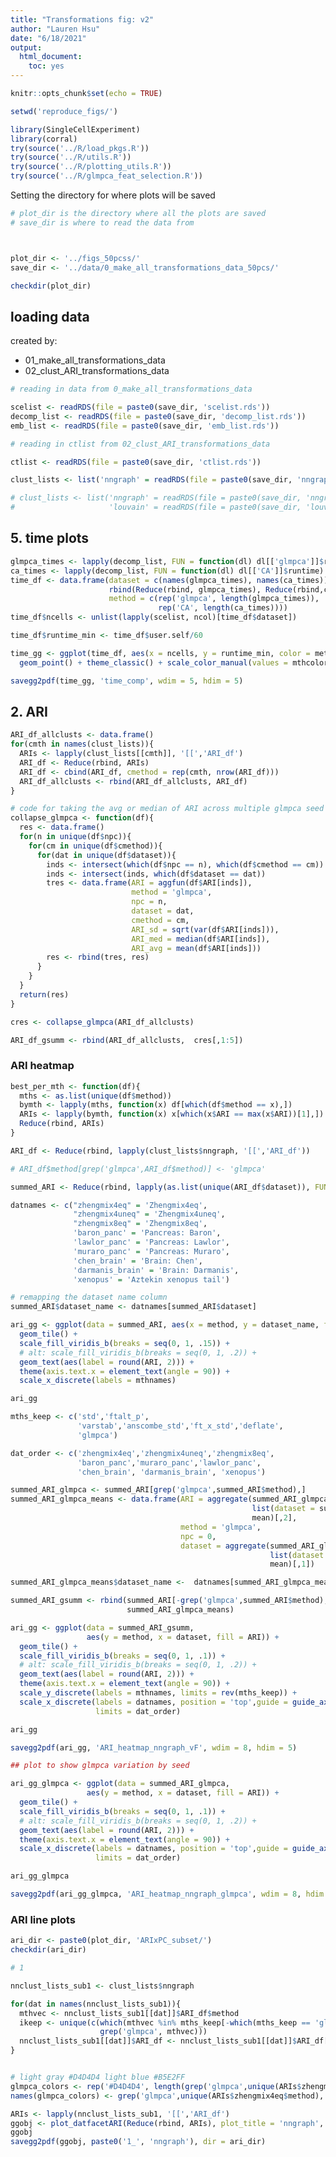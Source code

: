 ```yaml
---
title: "Transformations fig: v2"
author: "Lauren Hsu"
date: "6/18/2021"
output: 
  html_document:
    toc: yes
---
```


```r
knitr::opts_chunk$set(echo = TRUE)
```


```r
setwd('reproduce_figs/')
```

```r
library(SingleCellExperiment)
library(corral)
try(source('../R/load_pkgs.R'))
try(source('../R/utils.R'))
try(source('../R/plotting_utils.R'))
try(source('../R/glmpca_feat_selection.R'))
```


Setting the directory for where plots will be saved
```r
# plot_dir is the directory where all the plots are saved
# save_dir is where to read the data from



plot_dir <- '../figs_50pcss/'
save_dir <- '../data/0_make_all_transformations_data_50pcs/'

checkdir(plot_dir)
```

## loading data 

created by: 

- 01_make_all_transformations_data
- 02_clust_ARI_transformations_data

```r
# reading in data from 0_make_all_transformations_data

scelist <- readRDS(file = paste0(save_dir, 'scelist.rds'))
decomp_list <- readRDS(file = paste0(save_dir, 'decomp_list.rds'))
emb_list <- readRDS(file = paste0(save_dir, 'emb_list.rds'))

# reading in ctlist from 02_clust_ARI_transformations_data

ctlist <- readRDS(file = paste0(save_dir, 'ctlist.rds'))

clust_lists <- list('nngraph' = readRDS(file = paste0(save_dir, 'nngraph_clust.rds')))

# clust_lists <- list('nngraph' = readRDS(file = paste0(save_dir, 'nngraph_clust.rds')),
#                     'louvain' = readRDS(file = paste0(save_dir, 'louvain_clust.rds')))

```


## 5. time plots

```r
glmpca_times <- lapply(decomp_list, FUN = function(dl) dl[['glmpca']]$runtime)
ca_times <- lapply(decomp_list, FUN = function(dl) dl[['CA']]$runtime)
time_df <- data.frame(dataset = c(names(glmpca_times), names(ca_times)),
                      rbind(Reduce(rbind, glmpca_times), Reduce(rbind,ca_times)),
                      method = c(rep('glmpca', length(glmpca_times)), 
                                 rep('CA', length(ca_times))))
time_df$ncells <- unlist(lapply(scelist, ncol)[time_df$dataset])

time_df$runtime_min <- time_df$user.self/60

time_gg <- ggplot(time_df, aes(x = ncells, y = runtime_min, color = method)) + 
  geom_point() + theme_classic() + scale_color_manual(values = mthcolors) 

savegg2pdf(time_gg, 'time_comp', wdim = 5, hdim = 5)
```



## 2. ARI

```r
ARI_df_allclusts <- data.frame()
for(cmth in names(clust_lists)){
  ARIs <- lapply(clust_lists[[cmth]], '[[','ARI_df')
  ARI_df <- Reduce(rbind, ARIs)
  ARI_df <- cbind(ARI_df, cmethod = rep(cmth, nrow(ARI_df)))
  ARI_df_allclusts <- rbind(ARI_df_allclusts, ARI_df)
}

# code for taking the avg or median of ARI across multiple glmpca seed instances
collapse_glmpca <- function(df){
  res <- data.frame()
  for(n in unique(df$npc)){
    for(cm in unique(df$cmethod)){
      for(dat in unique(df$dataset)){
        inds <- intersect(which(df$npc == n), which(df$cmethod == cm))
        inds <- intersect(inds, which(df$dataset == dat))
        tres <- data.frame(ARI = aggfun(df$ARI[inds]),
                           method = 'glmpca',
                           npc = n,
                           dataset = dat,
                           cmethod = cm,
                           ARI_sd = sqrt(var(df$ARI[inds])), 
                           ARI_med = median(df$ARI[inds]),
                           ARI_avg = mean(df$ARI[inds]))
        res <- rbind(tres, res)
      }
    }
  }
  return(res)
}

cres <- collapse_glmpca(ARI_df_allclusts)

ARI_df_gsumm <- rbind(ARI_df_allclusts,  cres[,1:5])


```

### ARI heatmap

```r
best_per_mth <- function(df){
  mths <- as.list(unique(df$method))
  bymth <- lapply(mths, function(x) df[which(df$method == x),])
  ARIs <- lapply(bymth, function(x) x[which(x$ARI == max(x$ARI))[1],])
  Reduce(rbind, ARIs)
}

ARI_df <- Reduce(rbind, lapply(clust_lists$nngraph, '[[','ARI_df'))

# ARI_df$method[grep('glmpca',ARI_df$method)] <- 'glmpca'

summed_ARI <- Reduce(rbind, lapply(as.list(unique(ARI_df$dataset)), FUN = function(datname) best_per_mth(ARI_df[which(ARI_df$dataset == datname),])))

datnames <- c("zhengmix4eq" = 'Zhengmix4eq',
              "zhengmix4uneq" = 'Zhengmix4uneq', 
              "zhengmix8eq" = 'Zhengmix8eq',
              'baron_panc' = 'Pancreas: Baron',
              'lawlor_panc' = 'Pancreas: Lawlor',
              'muraro_panc' = 'Pancreas: Muraro',
              'chen_brain' = 'Brain: Chen',
              'darmanis_brain' = 'Brain: Darmanis',
              'xenopus' = 'Aztekin xenopus tail')

# remapping the dataset name column
summed_ARI$dataset_name <- datnames[summed_ARI$dataset]

ari_gg <- ggplot(data = summed_ARI, aes(x = method, y = dataset_name, fill = ARI)) + 
  geom_tile() + 
  scale_fill_viridis_b(breaks = seq(0, 1, .15)) + 
  # alt: scale_fill_viridis_b(breaks = seq(0, 1, .2)) + 
  geom_text(aes(label = round(ARI, 2))) + 
  theme(axis.text.x = element_text(angle = 90)) + 
  scale_x_discrete(labels = mthnames)

ari_gg

```


```r
mths_keep <- c('std','ftalt_p',
               'varstab','anscombe_std','ft_x_std','deflate',
               'glmpca')

dat_order <- c('zhengmix4eq','zhengmix4uneq','zhengmix8eq',
               'baron_panc','muraro_panc','lawlor_panc',
               'chen_brain', 'darmanis_brain', 'xenopus')

summed_ARI_glmpca <- summed_ARI[grep('glmpca',summed_ARI$method),]
summed_ARI_glmpca_means <- data.frame(ARI = aggregate(summed_ARI_glmpca, 
                                                      list(dataset = summed_ARI_glmpca$dataset),
                                                      mean)[,2], 
                                      method = 'glmpca',
                                      npc = 0,
                                      dataset = aggregate(summed_ARI_glmpca, 
                                                          list(dataset = summed_ARI_glmpca$dataset),
                                                          mean)[,1])

summed_ARI_glmpca_means$dataset_name <-  datnames[summed_ARI_glmpca_means$dataset]

summed_ARI_gsumm <- rbind(summed_ARI[-grep('glmpca',summed_ARI$method),],
                          summed_ARI_glmpca_means)

ari_gg <- ggplot(data = summed_ARI_gsumm,
                 aes(y = method, x = dataset, fill = ARI)) + 
  geom_tile() + 
  scale_fill_viridis_b(breaks = seq(0, 1, .1)) + 
  # alt: scale_fill_viridis_b(breaks = seq(0, 1, .2)) + 
  geom_text(aes(label = round(ARI, 2))) + 
  theme(axis.text.x = element_text(angle = 90)) + 
  scale_y_discrete(labels = mthnames, limits = rev(mths_keep)) +
  scale_x_discrete(labels = datnames, position = 'top',guide = guide_axis(angle = 60),
                   limits = dat_order)

ari_gg

savegg2pdf(ari_gg, 'ARI_heatmap_nngraph_vF', wdim = 8, hdim = 5)

## plot to show glmpca variation by seed

ari_gg_glmpca <- ggplot(data = summed_ARI_glmpca,
                 aes(y = method, x = dataset, fill = ARI)) + 
  geom_tile() + 
  scale_fill_viridis_b(breaks = seq(0, 1, .1)) + 
  # alt: scale_fill_viridis_b(breaks = seq(0, 1, .2)) + 
  geom_text(aes(label = round(ARI, 2))) + 
  theme(axis.text.x = element_text(angle = 90)) + 
  scale_x_discrete(labels = datnames, position = 'top',guide = guide_axis(angle = 45),
                   limits = dat_order)

ari_gg_glmpca

savegg2pdf(ari_gg_glmpca, 'ARI_heatmap_nngraph_glmpca', wdim = 8, hdim = 3)
```

### ARI line plots

```r
ari_dir <- paste0(plot_dir, 'ARIxPC_subset/')
checkdir(ari_dir)

# 1

nnclust_lists_sub1 <- clust_lists$nngraph

for(dat in names(nnclust_lists_sub1)){
  mthvec <- nnclust_lists_sub1[[dat]]$ARI_df$method
  ikeep <- unique(c(which(mthvec %in% mths_keep[-which(mths_keep == 'glmpca')]), 
                    grep('glmpca', mthvec)))
  nnclust_lists_sub1[[dat]]$ARI_df <- nnclust_lists_sub1[[dat]]$ARI_df[ikeep,]
}


# light gray #D4D4D4 light blue #B5E2FF
glmpca_colors <- rep('#D4D4D4', length(grep('glmpca',unique(ARIs$zhengmix4eq$method))))
names(glmpca_colors) <- grep('glmpca',unique(ARIs$zhengmix4eq$method), value = TRUE)

ARIs <- lapply(nnclust_lists_sub1, '[[','ARI_df')
ggobj <- plot_datfacetARI(Reduce(rbind, ARIs), plot_title = 'nngraph', dat_cols = c(mthcolors, glmpca_colors))
ggobj
savegg2pdf(ggobj, paste0('1_', 'nngraph'), dir = ari_dir)
```



